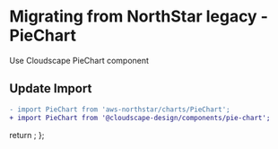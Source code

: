 
<Meta title="Migration/PieChart" />

# Migrating from NorthStar legacy - PieChart

Use <Link href='https://cloudscape.design/components/pie-chart' target='_blank' external>Cloudscape PieChart component</Link>

## Update Import

```diff
- import PieChart from 'aws-northstar/charts/PieChart';
+ import PieChart from '@cloudscape-design/components/pie-chart';
```

  return <SyntaxHighlighter/>;
};